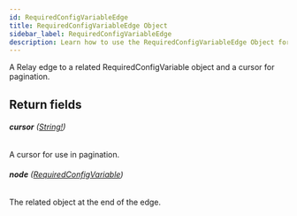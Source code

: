 ```yaml
---
id: RequiredConfigVariableEdge
title: RequiredConfigVariableEdge Object
sidebar_label: RequiredConfigVariableEdge
description: Learn how to use the RequiredConfigVariableEdge Object for 's API.
---
```


A Relay edge to a related RequiredConfigVariable object and a cursor for pagination.

## Return fields

###### <b>cursor</b> ([String!](api/schema/scalar/String.mdx))

A cursor for use in pagination.

###### <b>node</b> ([RequiredConfigVariable](api/schema/object/RequiredConfigVariable.mdx))

The related object at the end of the edge.
